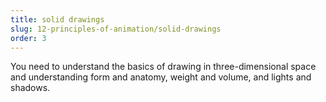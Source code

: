 ```yaml
---
title: solid drawings
slug: 12-principles-of-animation/solid-drawings
order: 3
---
```


<SlideTemplate title="solid drawings" i="3" src="/gif/solidDrawings.gif">
  You need to understand the basics of drawing in three-dimensional space and
  understanding form and anatomy, weight and volume, and lights and shadows.
</SlideTemplate>
